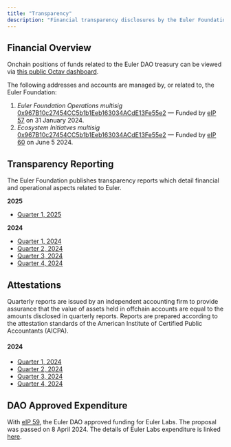 ```yaml
---
title: "Transparency"
description: "Financial transparency disclosures by the Euler Foundation"
---
```


## Financial Overview

Onchain positions of funds related to the Euler DAO treasury can be viewed via [this public Octav dashboard](https://pro.octav.fi/euler/treasury). 

The following addresses and accounts are managed by, or related to, the Euler Foundation:

1. _Euler Foundation Operations multisig_\
   [0x967B10c27454CC5b1b1Eeb163034ACdE13Fe55e2](https://app.safe.global/balances?safe=eth:0x967B10c27454CC5b1b1Eeb163034ACdE13Fe55e2) — Funded by [eIP 57](https://snapshot.box/#/s:eulerdao.eth/proposal/0xc4afcdff85ca156f6f243de7243257f8be3aaa24aec535991dd56f53a1ec91d9) on 31 January 2024.
2. _Ecosystem Initiatves multisig_
   [0x967B10c27454CC5b1b1Eeb163034ACdE13Fe55e2](https://app.safe.global/balances?safe=eth:eth:0x967B10c27454CC5b1b1Eeb163034ACdE13Fe55e2) — Funded by [eIP 60](https://snapshot.box/#/s:eulerdao.eth/proposal/0xd3b63fb1df7a535e43ab50f897005217684e0389bce29cf9494142ac75ac22e9) on June 5 2024.

## Transparency Reporting

The Euler Foundation publishes transparency reports which detail financial and operational aspects related to Euler.

**2025**

- [Quarter 1, 2025](https://drive.google.com/file/d/1woapDl-B4Ukp4mnjMnh7CqJuZwdvm3CO/view?usp=sharing)

**2024**

- [Quarter 1, 2024](https://drive.google.com/file/d/1cszKdJK9swPBizD6PFpFoMnHaXJ38qEb/view?usp=sharing)
- [Quarter 2, 2024](https://drive.google.com/file/d/1BO0cUldU7n6NEddqQVCQF_cYmNM_ryWM/view?usp=drive_link)
- [Quarter 3, 2024](https://drive.google.com/file/d/1ZGISWr9S3SYvmDuL-OgCWexodPvoEdu4/view?usp=sharing)
- [Quarter 4, 2024](https://drive.google.com/file/d/1oZm0Vfvi6evgKvuF_8UG3d18uiL8op3r/view?usp=sharing)

## Attestations

Quarterly reports are issued by an independent accounting firm to provide assurance that the value of assets held in offchain accounts are equal to the amounts disclosed in quarterly reports. Reports are prepared according to the attestation standards of the American Institute of Certified Public Accountants (AICPA).

#### 2024

- [Quarter 1, 2024](https://drive.google.com/file/d/1-xABXUU2XpLpaQhGk2n-xchqDnjRnSE4/view?usp=sharing)
- [Quarter 2, 2024](https://drive.google.com/file/d/1q0Be-1_saMw-uHUmplW5Fi0GffUb9TDt/view?usp=sharing)
- [Quarter 3, 2024](https://drive.google.com/file/d/17LhWeHK34GyZZHKSe5FoqNaJJzV2A8rb/view?usp=sharing)
- [Quarter 4, 2024](https://drive.google.com/file/d/1WvOTC59uQTMUf0xkDcTBnWfylEJtv0Qq/view?usp=sharing)

## DAO Approved Expenditure

With [eIP 59](https://snapshot.org/#/eulerdao.eth/proposal/0x8ac487df0dc8e5e219922a5e823a049ab254f433534a5d766d7e3f691b06a80d), the Euler DAO approved funding for Euler Labs. The proposal was passed on 8 April 2024. The details of Euler Labs expenditure is linked [here](https://docs.google.com/spreadsheets/d/e/2PACX-1vQzS7sGL18ZQ_83I8tV282rhm5Q46GydSZBcCLYSffnuyjuwZZD9E6sFSg0Zl9xrQmEsRTqkGEN7sP7/pubhtml?gid=1946158043&single=true).